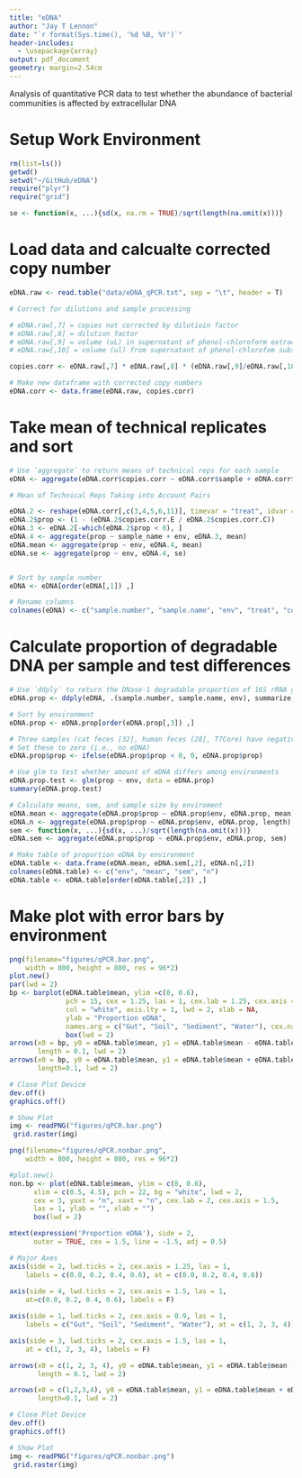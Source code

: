 ```yaml
---
title: "eDNA"
author: "Jay T Lennon"
date: "`r format(Sys.time(), '%d %B, %Y')`"
header-includes:
  - \usepackage{array}
output: pdf_document
geometry: margin=2.54cm
---
```


Analysis of quantitative PCR data to test whether the abundance of bacterial communities is affected by extracellular DNA

# Setup Work Environment 
```r
rm(list=ls())
getwd()
setwd("~/GitHub/eDNA")
require("plyr")
require("grid")

se <- function(x, ...){sd(x, na.rm = TRUE)/sqrt(length(na.omit(x)))}

```

# Load data and calcualte corrected copy number
```r
eDNA.raw <- read.table("data/eDNA_qPCR.txt", sep = "\t", header = T)

# Correct for dilutions and sample processing 

# eDNA.raw[,7] = copies not corrected by dilutioin factor
# eDNA.raw[,8] = dilution factor
# eDNA.raw[,9] = volume (uL) in supernatant of phenol-chloroform extraction
# eDNA.raw[,10] = volume (ul) from supernatant of phenol-chlorofom subsampled

copies.corr <- eDNA.raw[,7] * eDNA.raw[,8] * (eDNA.raw[,9]/eDNA.raw[,10])

# Make new dataframe with corrected copy numbers
eDNA.corr <- data.frame(eDNA.raw, copies.corr)
```

# Take mean of technical replicates and sort
```r
# Use `aggregate` to return means of technical reps for each sample
eDNA <- aggregate(eDNA.corr$copies.corr ~ eDNA.corr$sample + eDNA.corr$sample_name + eDNA.corr$env + eDNA.corr$treat, eDNA.corr, mean)

# Mean of Technical Reps Taking into Account Pairs

eDNA.2 <- reshape(eDNA.corr[,c(3,4,5,6,11)], timevar = "treat", idvar = c("sample_name", "env", "rep"), direction = "wide")
eDNA.2$prop <- (1 - (eDNA.2$copies.corr.E / eDNA.2$copies.corr.C))
eDNA.3 <- eDNA.2[-which(eDNA.2$prop < 0), ]
eDNA.4 <- aggregate(prop ~ sample_name + env, eDNA.3, mean)
eDNA.mean <- aggregate(prop ~ env, eDNA.4, mean)
eDNA.se <- aggregate(prop ~ env, eDNA.4, se)


# Sort by sample number
eDNA <- eDNA[order(eDNA[,1]) ,]

# Rename columns
colnames(eDNA) <- c("sample.number", "sample.name", "env", "treat", "copy.number")
```

# Calculate proportion of degradable DNA per sample and test differences
```r
# Use `ddply` to return the DNase-1 degradable proportion of 16S rRNA gene copy
eDNA.prop <- ddply(eDNA, .(sample.number, sample.name, env), summarize, prop = 1 - ((copy.number[treat == "E"]) / (copy.number[treat == "C"])))

# Sort by environment
eDNA.prop <- eDNA.prop[order(eDNA.prop[,3]) ,]

# Three samples (cat feces [32], human feces [28], T7Core) have negative proportions
# Set these to zero (i.e., no eDNA)
eDNA.prop$prop <- ifelse(eDNA.prop$prop < 0, 0, eDNA.prop$prop)

# Use glm to test whether amount of eDNA differs among environments
eDNA.prop.test <- glm(prop ~ env, data = eDNA.prop)
summary(eDNA.prop.test)

# Calculate means, sem, and sample size by enviroment
eDNA.mean <- aggregate(eDNA.prop$prop ~ eDNA.prop$env, eDNA.prop, mean)
eDNA.n <- aggregate(eDNA.prop$prop ~ eDNA.prop$env, eDNA.prop, length)
sem <- function(x, ...){sd(x, ...)/sqrt(length(na.omit(x)))}
eDNA.sem <- aggregate(eDNA.prop$prop ~ eDNA.prop$env, eDNA.prop, sem)

# Make table of proportion eDNA by environment
eDNA.table <- data.frame(eDNA.mean, eDNA.sem[,2], eDNA.n[,2])
colnames(eDNA.table) <- c("env", "mean", "sem", "n")
eDNA.table <- eDNA.table[order(eDNA.table[,2]) ,]
```

# Make plot with error bars by environment
```r
png(filename="figures/qPCR.bar.png",
    width = 800, height = 800, res = 96*2)
plot.new()
par(lwd = 2)
bp <- barplot(eDNA.table$mean, ylim =c(0, 0.6), 
              pch = 15, cex = 1.25, las = 1, cex.lab = 1.25, cex.axis = 1, 
              col = "white", axis.lty = 1, lwd = 2, xlab = NA, 
              ylab = "Proportion eDNA",
              names.arg = c("Gut", "Soil", "Sediment", "Water"), cex.names = 0.9)
              box(lwd = 2)
arrows(x0 = bp, y0 = eDNA.table$mean, y1 = eDNA.table$mean - eDNA.table$sem, angle = 90,
       length = 0.1, lwd = 2)
arrows(x0 = bp, y0 = eDNA.table$mean, y1 = eDNA.table$mean + eDNA.table$sem, angle = 90,
       length=0.1, lwd = 2)

# Close Plot Device
dev.off()
graphics.off()

# Show Plot
img <- readPNG("figures/qPCR.bar.png")
 grid.raster(img)
```

```r
png(filename="figures/qPCR.nonbar.png",
    width = 800, height = 800, res = 96*2)

#plot.new()
non.bp <- plot(eDNA.table$mean, ylim = c(0, 0.6), 
      xlim = c(0.5, 4.5), pch = 22, bg = "white", lwd = 2, 
      cex = 3, yaxt = "n", xaxt = "n", cex.lab = 2, cex.axis = 1.5, 
      las = 1, ylab = "", xlab = "")
      box(lwd = 2)

mtext(expression('Proportion eDNA'), side = 2, 
      outer = TRUE, cex = 1.5, line = -1.5, adj = 0.5)

# Major Axes
axis(side = 2, lwd.ticks = 2, cex.axis = 1.25, las = 1,
    labels = c(0.0, 0.2, 0.4, 0.6), at = c(0.0, 0.2, 0.4, 0.6))
 
axis(side = 4, lwd.ticks = 2, cex.axis = 1.5, las = 1,
    at=c(0.0, 0.2, 0.4, 0.6), labels = F)

axis(side = 1, lwd.ticks = 2, cex.axis = 0.9, las = 1,
    labels = c("Gut", "Soil", "Sediment", "Water"), at = c(1, 2, 3, 4))

axis(side = 3, lwd.ticks = 2, cex.axis = 1.5, las = 1,
    at = c(1, 2, 3, 4), labels = F)

arrows(x0 = c(1, 2, 3, 4), y0 = eDNA.table$mean, y1 = eDNA.table$mean - eDNA.table$sem, angle = 90,
       length = 0.1, lwd = 2)

arrows(x0 = c(1,2,3,4), y0 = eDNA.table$mean, y1 = eDNA.table$mean + eDNA.table$sem, angle = 90,
       length=0.1, lwd = 2)

# Close Plot Device
dev.off()
graphics.off()

# Show Plot
img <- readPNG("figures/qPCR.nonbar.png")
 grid.raster(img)
```